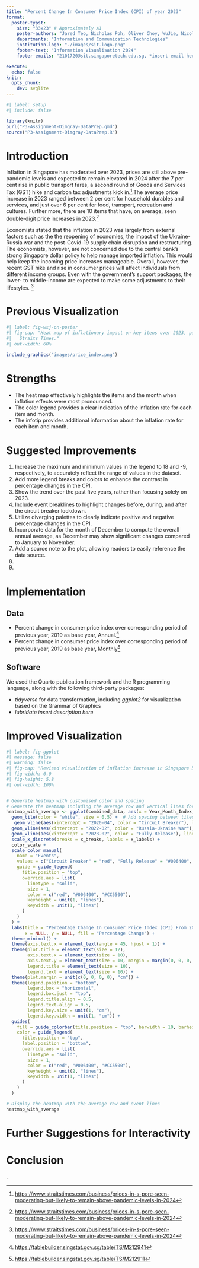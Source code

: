 ```yaml
---
title: "Percent Change In Consumer Price Index (CPI) of year 2023"
format:
  poster-typst: 
    size: "33x23" # Approximately A1
    poster-authors: "Jared Teo, Nicholas Poh, Oliver Choy, WuJie, Nicole, Kurt"
    departments: "Information and Communication Technologies"
    institution-logo: "./images/sit-logo.png"
    footer-text: "Information Visualisation 2024"
    footer-emails: "2101720@sit.singaporetech.edu.sg, *insert email here*"

execute:
  echo: false
knitr:
  opts_chunk:
    dev: svglite
---
```


```r
#| label: setup
#| include: false

library(knitr)
purl("P3-Assignment-Dimgray-DataPrep.qmd")
source("P3-Assignment-Dimgray-DataPrep.R")
```



# Introduction

Inflation in Singapore has moderated over 2023, prices are still above pre-pandemic levels and expected to remain elevated in 2024 after the 7 per cent rise in public transport fares, a second round of Goods and Services Tax (GST) hike and carbon tax adjustments kick in.[^straitstimes].The average price increase in 2023 ranged between 2 per cent for household durables and services, and just over 6 per cent for food, transport, recreation and cultures. Further more, there are 10 items that have, on average, seen double-digit price increases in 2023.[^straitstimes]

[^straitstimes]: <https://www.straitstimes.com/business/prices-in-s-pore-seen-moderating-but-likely-to-remain-above-pandemic-levels-in-2024>

Economists stated that the inflation in 2023 was largely from external factors such as the the reopening of economies, the impact of the Ukraine-Russia war and the post-Covid-19 supply chain disruption and restructuring. The economists, however, are not concerned due to the central bank's strong Singapore dollar policy to help manage imported inflation. This would help keep the incoming price increases manageable. Overall, however, the recent GST hike and rise in consumer prices will affect individuals from different income groups. Even with the government's support packages, the lower- to middle-income are expected to make some adjustments to their lifestyles. [^straitstimes]


[^straitstimes]: <https://www.straitstimes.com/business/prices-in-s-pore-seen-moderating-but-likely-to-remain-above-pandemic-levels-in-2024>


# Previous Visualization

```r
#| label: fig-wsj-on-poster
#| fig-cap: "Heat map of inflationary impact on key itens over 2023, published by the
#|   Straits Times."
#| out-width: 60%

include_graphics("images/price_index.png")
```

[^straitstimes]: <https://www.straitstimes.com/business/prices-in-s-pore-seen-moderating-but-likely-to-remain-above-pandemic-levels-in-2024>

# Strengths

*   The heat map effectively highlights the items and the month when inflation effects were most pronounced.
*   The color legend provides a clear indication of the inflation rate for each item and month.
*   The infotip provides additional information about the inflation rate for each item and month.



# Suggested Improvements 

1. Increase the maximum and minimum values in the legend to 18 and -9, respectively, to accurately reflect the range of values in the dataset.
2. Add more legend breaks and colors to enhance the contrast in percentage changes in the CPI.
3. Show the trend over the past five years, rather than focusing solely on 2023.
4. Include event breaklines to highlight changes before, during, and after the circuit breaker lockdown.
5. Utilize diverging palettes to clearly indicate positive and negative percentage changes in the CPI.
6. Incorporate data for the month of December to compute the overall annual average, as December may show significant changes compared to January to November.
7. Add a source note to the plot, allowing readers to easily reference the data source.
1.  
1.  
[^colorbrewer]: <https://colorbrewer2.org/#type=sequential&scheme=Reds&n=5>
    
    
# Implementation


## Data

*   Percent change in consumer price index over corresponding period of previous year, 2019 as base year, Annual.[^CPI_Base_Year_2019_Yearly] 
*   Percent change in consumer price index over corresponding period of previous year, 2019 as base year, Monthly[^CPI_Base_Year_2019_Monthly] 

[^CPI_Base_Year_2019_Yearly]: <https://tablebuilder.singstat.gov.sg/table/TS/M212941>
[^CPI_Base_Year_2019_Monthly]: <https://tablebuilder.singstat.gov.sg/table/TS/M212911>


## Software

We used the Quarto publication framework and the R programming language, along with the following third-party packages:

*   *tidyverse* for data transformation, including *ggplot2* for visualization
    based on the Grammar of Graphics
*   *lubridate* *insert description here*


```{=typst}
#v(2em)
```


# Improved Visualization

```r
#| label: fig-ggplot
#| message: false
#| warning: false
#| fig-cap: "Revised visualization of inflation increase in Singapore by essential items and year/month."
#| fig-width: 6.0
#| fig-height: 5.8
#| out-width: 100%


# Generate heatmap with customised color and spacing
# Generate the heatmap including the average row and vertical lines for events
heatmap_with_average <- ggplot(combined_data, aes(x = Year_Month_Index, y = `Data Series`, fill = Percent_Change)) +
  geom_tile(color = "white", size = 0.5) +  # Add spacing between tiles
   geom_vline(aes(xintercept = "2020-04", color = "Circuit Breaker"), linetype = "solid", size = 0.8, show.legend = TRUE) +  # Circuit breaker lockdown
  geom_vline(aes(xintercept = "2022-02", color = "Russia-Ukraine War"), linetype = "solid", size = 0.8, show.legend = TRUE) +  # Russia-Ukraine War
  geom_vline(aes(xintercept = "2023-02", color = "Fully Release"), linetype = "solid", size = 0.8, show.legend = TRUE) +  # Fully release
  scale_x_discrete(breaks = x_breaks, labels = x_labels) +
  color_scale +
  scale_color_manual(
    name = "Events",
    values = c("Circuit Breaker" = "red", "Fully Release" = "#006400", "Russia-Ukraine War" = "#CC5500"),
    guide = guide_legend(
      title.position = "top",
      override.aes = list(
        linetype = "solid",
        size = 1,
        color = c("red", "#006400", "#CC5500"),
        keyheight = unit(1, "lines"),
        keywidth = unit(1, "lines")
      )
    )
  ) +
  labs(title = "Percentage Change In Consumer Price Index (CPI) From 2019 to 2023",
       x = NULL, y = NULL, fill = "Percentage Change") +
  theme_minimal() +
  theme(axis.text.x = element_text(angle = 45, hjust = 1)) +
  theme(plot.title = element_text(size = 12), 
        axis.text.x = element_text(size = 10), 
        axis.text.y = element_text(size = 10, margin = margin(0, 0, 0, 20)), 
        legend.title = element_text(size = 10),
        legend.text = element_text(size = 10)) +
  theme(plot.margin = unit(c(0, 0, 0, 0), "cm")) +
  theme(legend.position = "bottom",
        legend.box = "horizontal",
        legend.box.just = "top",
        legend.title.align = 0.5,
        legend.text.align = 0.5,
        legend.key.size = unit(1, "cm"),
        legend.key.width = unit(1, "cm")) +
  guides(
    fill = guide_colorbar(title.position = "top", barwidth = 10, barheight = 0.5),
    color = guide_legend(
      title.position = "top",
      label.position = "bottom",
      override.aes = list(
        linetype = "solid",
        size = 1,
        color = c("red", "#006400", "#CC5500"),
        keyheight = unit(2, "lines"),
        keywidth = unit(1, "lines")
      )
    )
  )

# Display the heatmap with the average row and event lines
heatmap_with_average
```


# Further Suggestions for Interactivity




# Conclusion

.
